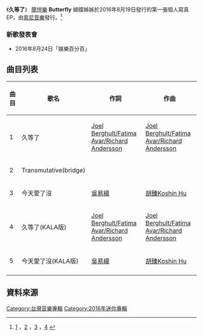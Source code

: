 {{Citation style|time=2021-07-23T09:59:13+00:00}}
{{Infobox album
| name       = 久等了
| type       = EP
| artist     = [[簡愷樂|簡愷樂]]
| cover      = 
<!-- 未知參數 | background = orange -->
| released   = 2016年8月19日
| genre      = [[華语流行音樂|華语流行音樂]]
| label      = {{flagicon|Taiwan}}[[台灣索尼音樂娛樂|索尼音樂]]
| producer   = 
| reviews    = 
| prev_title = 
| prev_year  = 
| next_title = 
| next_year  = 
}}
《'''久等了'''》 [[簡愷樂|簡愷樂]] '''Butterfly''' 蝴蝶姊姊於2016年8月19日發行的第一張個人寫真EP，由[[台灣索尼音樂娛樂|索尼音樂]]發行。<ref>[http://music.yule.sohu.com/20160817/n464688439.shtml] {{Wayback|url=http://music.yule.sohu.com/20160817/n464688439.shtml |date=20210724032930 }}，[https://www.cool-style.com.tw/wd2/archives/191278] {{Wayback|url=https://www.cool-style.com.tw/wd2/archives/191278 |date=20210723203250 }}，[https://gotv.ctitv.com.tw/2016/08/254614.htm] {{Wayback|url=https://gotv.ctitv.com.tw/2016/08/254614.htm |date=20210724034348 }}，[https://lujuba.cc/zh-hans/241560.html] {{Wayback|url=https://lujuba.cc/zh-hans/241560.html |date=20210723023024 }}</ref>

=== 新歌發表會 ===
* 2016年8月24日「娛樂百分百」

== 曲目列表 ==
{|class="wikitable" width="100%"
|- align= center
! 曲目 || 歌名 || 作詞 || 作曲 
|- align="center"
|1||久等了|| [[Joel_Berghult/Fatima_Avar/Richard_Andersson|Joel Berghult/Fatima Avar/Richard Andersson]]|| [[Joel_Berghult/Fatima_Avar/Richard_Andersson|Joel Berghult/Fatima Avar/Richard Andersson]]
|- align="center"
|2||Transmutative(bridge)|| || 
|- align="center"
|3||今天愛了沒||[[吳易緯|吳易緯]]|| [[胡臻Koshin_Hu|胡臻Koshin Hu]]
|- align="center"
|4||久等了(KALA版)|| [[Joel_Berghult/Fatima_Avar/Richard_Andersson|Joel Berghult/Fatima Avar/Richard Andersson]]|| [[Joel_Berghult/Fatima_Avar/Richard_Andersson|Joel Berghult/Fatima Avar/Richard Andersson]]
|- align="center"
|5||今天愛了沒(KALA版)||[[吳易緯|吳易緯]]|| [[胡臻Koshin_Hu|胡臻Koshin Hu]]
|- align="center"
|}

== 資料來源 ==
{{reflist}}

[[Category:台灣音樂專輯|Category:台灣音樂專輯]]
[[Category:2016年迷你專輯|Category:2016年迷你專輯]]